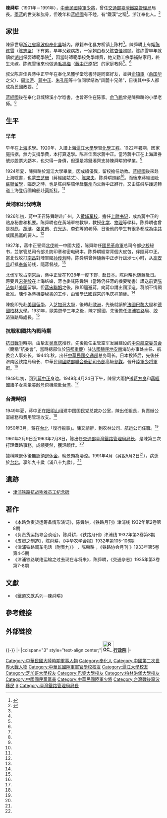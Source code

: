 {{Infobox_officeholder
| name = 陳舜畊
| image name =
| width =
| sex = 男
| period =
| nationality = {{ROC}}
| Native place = [[浙江|浙江]][[奉化|奉化]]
| date of birth =  1901年 
| date of death = {{death year and age|1991|1901}}
| place of birth = 浙江奉化
| place of death = {{ROC}} 台北
|allegiance = {{ROC}}
|branch = {{flagicon image|Flag of the Republic of China Army.svg}} [[中華民國陸軍|中華民國陸軍]]
|rank = [[File:ROCA_Major_General's_Flag.svg|25px]] [[少將|少將]]
| party = 
| educate = *滬江大學
| past =
}}

'''陳舜畊'''（1901年－1991年），[[中華民國陸軍|中華民國陸軍]][[少將|少將]]，曾任[[交通部臺灣鐵路管理局|交通部臺灣鐵路管理局]]局長。[[兩蔣|兩蔣]]的世交和肱骨，但晚年和[[蔣經國|蔣經國]]有不睦，有“鐵漢”之稱<ref name="“铁汉”陈舜畊 ">{{cite web|url=http://fhnews.cnnb.com.cn/gb/node2/node472/node991/node999/userobject1ai42840.html|title=“铁汉”陈舜畊|publisher=奉化新聞網|author=|date=5月27日 14:58|accessdate=2013年9月18日|language=zh-hans}}{{dead link|date=2018年5月 |bot=InternetArchiveBot |fix-attempted=yes }}</ref>。浙江奉化人。<ref name="陈舜畊">{{cite web |url=http://www.hoplite.cn/templates/jsyjs0067.html |title=陈舜畊蒋经国哥弟恩怨 |publisher=[[黃埔軍校|黃埔軍校]]軍事研究所 |author=毛德传 撰稿 |date= |accessdate=2013年9月18日 |language=zh-hans |archive-date=2013年8月22日 |archive-url=https://web.archive.org/web/20130822171940/http://hoplite.cn/Templates/jsyjs0067.html |dead-url=no }}</ref>

==家世==

陳家世居[[浙江省|浙江省]][[寧波府|寧波府]][[奉化县|奉化县]]城內，原籍奉化县方桥镇上陈村<ref name="“铁汉”陈舜畊 "/>。陳舜畊上有姐[[陈练雪|陈练雪]]（[[陈志坚|陈志坚]]）下有弟，早年父親病故，一家賴由叔父[[陈杏佳|陈杏佳]]照顾。陈练雪早年就讀於[[湖州|湖州]]保婴師範學院<ref name="“铁汉”陈舜畊 "/>，因當時師範學校免學雜費，她又勤工儉學補貼家用，終生未嫁。陈练雪後來也做過[[毛福梅|毛福梅]]（[[蔣中正|蔣中正]]原配）的家庭教師<ref name="“铁汉”陈舜畊 "/>。<ref name="陈舜畊"/>

叔父陈杏佳與蔣中正早年在奉化凤麓学堂唸書時是同窗好友，並與[[俞镇臣|俞镇臣]]（[[俞国华|俞国华]]之父）、[[周淡游|周淡游]]、[[蔣中正|蔣中正]]、[[朱孔阳|朱孔阳]]等十位同學结為“凤麓十兄弟”，日後其中多人都成為民國政要。<ref name="陈舜畊"/>

[[蔣經國|蔣經國]]後在奉化县城锦溪小学唸書，也曾寄住在陈家。[[俞飞鹏|俞飞鹏]]曾是陳舜畊的小學老師。<ref name="陈舜畊"/>

==生平==
===早年===
早年在[[上海|上海]]求學。1920年，入讀上海[[滬江大學|滬江大學]]學習[[化學工程|化學工程]]。1922年暑期，因家庭拮据，無力支撐學費，本打算退學。陈杏佳面求蔣中正。當時蔣中正在上海證券號炒股票大虧本，也欠得一身債，但還是將錢湊齊支持陳舜畊的學業。<ref name="陈舜畊"/>

1924年夏，陳舜畊於滬江大學畢業，因成績優異，留校擔任助教。[[蔣經國|蔣經國]]後來赴上海唸書，也蒙[[竺芝珊|竺芝珊]]（蔣經國姑丈）、[[陈果夫|陈果夫]]、陈舜畊照顧<ref name="“铁汉”陈舜畊 "/>。而後來蔣經國赴[[蘇聯|蘇聯]][[留學|留學]]，臨走之時，也是陈舜畊陪伴赴[[廣州|廣州]]向父蔣中正辭行，又由陈舜畊護送轉道上海登俄國輪船赴[[莫斯科|莫斯科]]。<ref name="陈舜畊"/>

===黃埔和北伐時期===
1926年初，蔣中正召陈舜畊赴广州，入[[黄埔军校|黄埔军校]]，擔任[[上尉|上尉]][[书记|书记]]，成為蔣中正的贴身秘書和机要。陈舜畊也在黃埔軍校教學，教授[[化学|化学]]、[[物理|物理]]等學科。陈舜畊也曾是[[林彪|林彪]]、[[胡琏|胡琏]]、[[张灵甫|张灵甫]]、[[许光达|许光达]]、[[李弥|李弥]]等的老師，日後他的學生有很多都成為[[中共|中共]]或[[國民黨|國民黨]]的要人。<ref name="陈舜畊"/>

1927年，蔣中正誓师[[北伐|北伐]]統一中國大陸，陈舜畊任[[國民革命軍|國民革命軍]]总司令部[[少校|少校]]秘书，並掌管总司令部关防印章和密电码本。陈舜畊經常背個大皮包，伴隨蔣中正。當北伐攻打[[南昌|南昌]]對陣軍閥[[孙传芳|孙传芳]]時，陈舜畊曾伴隨蔣中正步行跋涉七小时，从[[高安县|高安县]]赶抵[[奉新|奉新]]前线，隨蔣督战。<ref name="陈舜畊"/>

北伐军攻占[[南京|南京]]后，蔣中正曾在1928年一度下野，赴[[日本|日本]]。陈舜畊也随蔣赴日。蒋要與[[宋美龄|宋美龄]]在上海结婚，蔣也委託陈舜畊（當時仍任蔣的機要秘書）護送前妻[[陈洁如|陈洁如]]赴[[美国|美国]]留學。但[[蔣宋聯姻|蔣宋聯姻]]之後，陳即迴避蔣，向蔣申請出國深造。蒋頗不情願批准。陳作為蔣機要秘書的工作，由留學[[法國|法國]]歸來的[[毛庆祥|毛庆祥]]頂替。<ref name="陈舜畊"/>

陳旋即先赴[[美國|美國]][[留學|留學]]，入[[芝加哥大學|芝加哥大學]]，後轉赴[[歐洲|歐洲]]，先後就讀於[[法國|法國]][[巴黎大學|巴黎大學]]和[[德國|德國]][[柏林大學|柏林大學]]。1931年，歐美遊學三年之後，陳才歸國，先後擔任[[津浦铁路|津浦铁路]]局、[[胶济铁路|胶济铁路]]局處長。<ref name="陈舜畊"/>

===抗戰和國共內戰時期===
[[抗日戰爭|抗日戰爭]]時期，由挚友[[吴嵩庆|吴嵩庆]]推荐，先後擔任主管空军发展建设的[[中央航空委员会|中央航空委员会]]（簡稱“航委會”，當時總部位於[[陪都|陪都]][[重慶|重慶]]）驻[[法國|法國]][[殖民地|殖民地]][[安南保護國|安南]]海防办事处主任、航委会人事处长。1944年秋，出任[[中華民國交通部|中華民國交通部]]总务司长。日本投降后，先後任济南区铁路局局长、中華民國[[國防部聯合後勤司令部|國防部聯合後勤司令部]]高級[[參謀|參謀]]，晉升[[陸軍|陸軍]][[少将|少将]][[軍銜|軍銜]]。<ref name="陈舜畊"/>

1949年初，回到[[蔣中正|蔣中正]]身边。1949年4月24日下午，陳冒大雨护送[[蒋方良|蒋方良]]和[[蔣經國|蔣經國]]諸子女乘坐[[美龄号|美龄号]]飛機飛赴[[台湾|台湾]]。<ref name="陈舜畊"/>

===台灣時期===
1949年夏，蔣中正在[[阳明山|阳明山]]组建中国国民党总裁办公室，陳出任組長，負責辦公室總務和費用管理收支。<ref name="陈舜畊"/>
                                                      
1950年3月，蒋在[[台北|台北]]「復行視事」。陳又請辭，到农林公司、航运公司任職。<ref name="陈舜畊"/>

1961年2月9日至1963年2月8日，陈出任[[交通部臺灣鐵路管理局|交通部臺灣鐵路管理局]][[局长|局长]]，是陳第三次打理鐵路事務，成绩斐然，獲評頗佳。<ref name="陈舜畊"/>

據稱陳退休後無認領[[退休金|退休金]]，晚景頗為淒涼。1991年4月（另說5月2日<ref name="“铁汉”陈舜畊 "/>），病逝於[[台北|台北]]，享年九十歲（滿八十九歲）。<ref name="陈舜畊"/>

==遺跡==
* [[津浦铁路抗战殉难员工纪念碑|津浦铁路抗战殉难员工纪念碑]]

==著作==
* 《本路负责货运筹备情形演词》，陈舜畊，《铁路月刊》津浦线 1932年第2卷第8期
* 《负责货运指导会谈话》，陈舜耕，《铁路月刊》津浦线 	1932年第2卷第8期
* 《皮蛋之制造》，陈舜耕，《中华农学会报》1932年第105-106期
* 《津浦铁路调车电话（附表九）》 ，陈舜畊	，《铁路协会月刊 》1933年第5卷第4-5期
* 《津浦铁路联络运输之过去现在与将来》，陈舜畊，《交通杂志》1935年第3卷第7-8期

==文獻==
* 《鐵道文獻系列—陳舜畊》

==參考鏈接==
{{reflist}}

==外部链接==
{{-}}
{{start box}}
{{s-off}}
|-
|colspan="3" style="text-align:center;"|'''[[File:ROC_Executive_Yuan_Logo.svg|35px]][[行政院|行政院]]'''
|-
{{s-before|[[莫衡|莫衡]]}}
{{s-title|[[臺灣鐵路管理局|台鐵局]]局長<br><small>第四任<br>1961年2月9日－1963年2月8日}}
{{s-after|[[徐人壽|徐人壽]]}}
{{end box}}

{{DEFAULTSORT:Chen陳}}
[[Category:中華民國大陸時期軍事人物|Category:中華民國大陸時期軍事人物]]
[[Category:奉化人|Category:奉化人]]
[[Category:中國第二次世界大戰人物|Category:中國第二次世界大戰人物]]
[[Category:中華民國陸軍軍官學校校友|Category:中華民國陸軍軍官學校校友]]
[[Category:滬江大學校友|Category:滬江大學校友]]
[[Category:芝加哥大學校友|Category:芝加哥大學校友]]
[[Category:巴黎大學校友|Category:巴黎大學校友]]
[[Category:柏林洪堡大學校友|Category:柏林洪堡大學校友]]
[[Category:中國國民黨黨員|Category:中國國民黨黨員]]
[[Category:中華民國陸軍少將|Category:中華民國陸軍少將]]
[[Category:台灣戰後寧波移民|Category:台灣戰後寧波移民]]
[[Category:陳姓|S]]
[[Category:臺灣鐵路管理局局長|Category:臺灣鐵路管理局局長]]